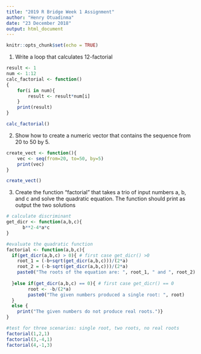 ---
title: "2019 R Bridge Week 1 Assignment"
author: "Henry Otuadinma"
date: "23 December 2018"
output: html_document
---

```{r setup, include=FALSE}
knitr::opts_chunk$set(echo = TRUE)
```
  
  1) Write a loop that calculates 12-factorial

```{r}
result <- 1
num <- 1:12
calc_factorial <- function()
{
    for(i in num){
        result <- result*num[i]
    }
    print(result)
}

calc_factorial()
```

2) Show how to create a numeric vector that contains the sequence from 20 to 50 by 5.

```{r}
create_vect <- function(){
    vec <- seq(from=20, to=50, by=5)
    print(vec)
}

create_vect()

```

3) Create the function "factorial" that takes a trio of input numbers a, b, and c and solve the quadratic equation.    The function should print as output the two solutions

```{r}

# calculate discriminant
get_dicr <- function(a,b,c){
      b**2-4*a*c
}

#evaluate the quadratic function
factorial <- function(a,b,c){
  if(get_dicr(a,b,c) > 0){ # first case get_dicr() >0
    root_1 = (-b+sqrt(get_dicr(a,b,c)))/(2*a)
    root_2 = (-b-sqrt(get_dicr(a,b,c)))/(2*a)
    paste0("The roots of the equation are: ", root_1, " and ", root_2)
    
  }else if(get_dicr(a,b,c) == 0){ # first case get_dicr() == 0
        root <- -b/(2*a)
        paste0("The given numbers produced a single root: ", root)
  }
  else {
    print("The given numbers do not produce real roots.")}
}

#test for three scenarios: single root, two roots, no real roots
factorial(1,2,1) 
factorial(3,-4,1)
factorial(4,-1,3)
```